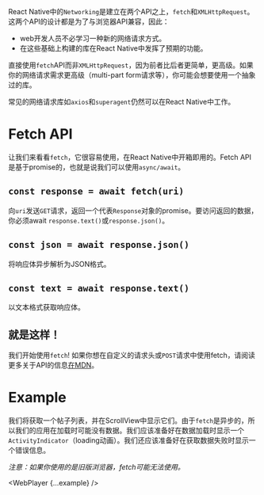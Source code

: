
React Native中的`Networking`是建立在两个API之上，`fetch`和`XMLHttpRequest`。这两个API的设计都是为了与浏览器API兼容，因此：

- web开发人员不必学习一种新的网络请求方式。
- 在这些基础上构建的库在React Native中发挥了预期的功能。

直接使用`fetch`API而非`XMLHttpRequest`，因为前者比后者更简单，更高级。如果你的网络请求需求更高级（multi-part form请求等），你可能会想要使用一个抽象过的库。

常见的网络请求库如`axios`和`superagent`仍然可以在React Native中工作。

# Fetch API

让我们来看看`fetch`，它很容易使用，在React Native中开箱即用的。Fetch API是基于promise的，也就是说我们可以使用`async/await`。

## **`const response = await fetch(uri)`**

向`uri`发送`GET`请求，返回一个代表`Response`对象的promise。要访问返回的数据，你必须await `response.text()`或`response.json()`。

## **`const json = await response.json()`**

将响应体异步解析为JSON格式。

## **`const text = await response.text()`**

以文本格式获取响应体。

## 就是这样！

我们开始使用`fetch`! 如果你想在自定义的请求头或`POST`请求中使用fetch，请阅读更多关于API的信息[在MDN](https://developer.mozilla.org/en-US/docs/Web/API/Fetch_API/Using_Fetch)。

# Example

我们将获取一个帖子列表，并在ScrollView中显示它们。由于`fetch`是异步的，所以我们的应用在加载时可能没有数据。我们应该准备好在数据加载时显示一个`ActivityIndicator`（loading动画）。我们还应该准备好在获取数据失败时显示一个错误信息。

*注意：如果你使用的是旧版浏览器，fetch可能无法使用。*

<WebPlayer {...example} />
